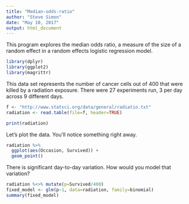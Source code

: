 ```yaml
---
title: "Median-odds-ratio"
author: "Steve Simon"
date: "May 10, 2017"
output: html_document
---
```


This program explores the median odds ratio, a measure of the size of a random effect in a random effects logistic regression model.

```r
library(dplyr)
library(ggplot2)
library(magrittr)
```

This data set represents the number of cancer cells out of 400 that were killed by a radiation exposure. There were 27 experiments run, 3 per day across 9 different days.

```r
f <- "http://www.statsci.org/data/general/radiatio.txt"
radiation <- read.table(file=f, header=TRUE)

print(radiation)
```

Let's plot the data. You'll notice something right away.

```r
radiation %>%
  ggplot(aes(Occasion, Survived)) +
  geom_point()
```

There is significant day-to-day variation. How would you model that variation?

```r
radiation %<>% mutate(p=Survived/400)
fixed_model <- glm(p~1, data=radiation, family=binomial)
summary(fixed_model)
```